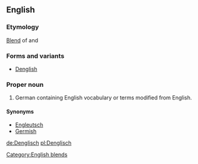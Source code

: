 {{wikipedia}}
==English==
===Etymology===
[[blend|Blend]] of {{term|Deutsch|lang=de|German}} and {{term|English}}
[[Category:English blends]]

===Forms and variants===
* [[Denglish]]

===Proper noun===
{{wikipedia}}
{{en-proper-noun}}

# German containing English vocabulary or terms modified from English.

====Synonyms====
* [[Engleutsch]]
* [[Germish]]

[[de:Denglisch]]
[[pl:Denglisch]]
